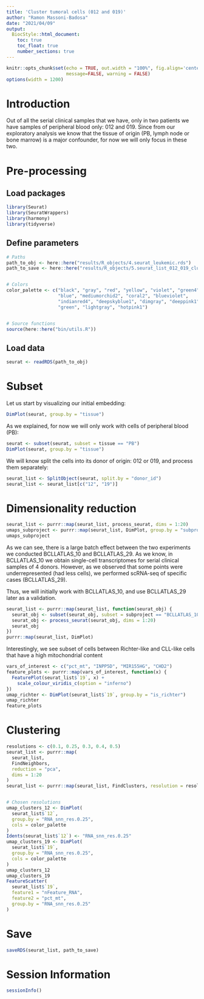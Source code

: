 ```yaml
---
title: 'Cluster tumoral cells (012 and 019)'
author: "Ramon Massoni-Badosa"
date: "2021/04/09"
output: 
  BiocStyle::html_document:
    toc: true
    toc_float: true
    number_sections: true
---
```


```r
knitr::opts_chunk$set(echo = TRUE, out.width = "100%", fig.align='center', 
                      message=FALSE, warning = FALSE)
options(width = 1200)
```


# Introduction

Out of all the serial clinical samples that we have, only in two patients we have samples of peripheral blood only: 012 and 019. Since from our exploratory analysis we know that the tissue of origin (PB, lymph node or bone marrow) is a major confounder, for now we will only focus in these two.


# Pre-processing

## Load packages

```r
library(Seurat)
library(SeuratWrappers)
library(harmony)
library(tidyverse)
```


## Define parameters

```r
# Paths
path_to_obj <- here::here("results/R_objects/4.seurat_leukemic.rds")
path_to_save <- here::here("results/R_objects/5.seurat_list_012_019_clustered.rds")


# Colors
color_palette <- c("black", "gray", "red", "yellow", "violet", "green4",
                   "blue", "mediumorchid2", "coral2", "blueviolet",
                   "indianred4", "deepskyblue1", "dimgray", "deeppink1",
                   "green", "lightgray", "hotpink1")


# Source functions
source(here::here("bin/utils.R"))
```


## Load data

```r
seurat <- readRDS(path_to_obj)
```


# Subset

Let us start by visualizing our initial embedding:

```r
DimPlot(seurat, group.by = "tissue")
```


As we explained, for now we will only work with cells of peripheral blood (PB):

```r
seurat <- subset(seurat, subset = tissue == "PB")
DimPlot(seurat, group.by = "tissue")
```

We will know split the cells into its donor of origin: 012 or 019, and process them separately:

```r
seurat_list <- SplitObject(seurat, split.by = "donor_id")
seurat_list <- seurat_list[c("12", "19")]
```


# Dimensionality reduction

```r
seurat_list <- purrr::map(seurat_list, process_seurat, dims = 1:20)
umaps_subproject <- purrr::map(seurat_list, DimPlot, group.by = "subproject")
umaps_subproject
```

As we can see, there is a large batch effect between the two experiments we conducted BCLLATLAS_10 and BCLLATLAS_29. As we know, in BCLLATLAS_10 we obtain single-cell transcriptomes for serial clinical samples of 4 donors. However, as we observed that some points were underrepresented (had less cells), we performed scRNA-seq of specific cases (BCLLATLAS_29).

Thus, we will initially work with BCLLATLAS_10, and use BCLLATLAS_29 later as a validation.


```r
seurat_list <- purrr::map(seurat_list, function(seurat_obj) {
  seurat_obj <- subset(seurat_obj, subset = subproject == "BCLLATLAS_10")
  seurat_obj <- process_seurat(seurat_obj, dims = 1:20)
  seurat_obj
})
purrr::map(seurat_list, DimPlot)
```


Interestingly, we see subset of cells between Richter-like and CLL-like  cells that have a high mitochondrial content

```r
vars_of_interest <- c("pct_mt", "INPP5D", "MIR155HG", "CHD2")
feature_plots <- purrr::map(vars_of_interest, function(x) {
  FeaturePlot(seurat_list$`19`, x) +
    scale_colour_viridis_c(option = "inferno")
})
umap_richter <- DimPlot(seurat_list$`19`, group.by = "is_richter")
umap_richter
feature_plots
```


# Clustering

```r
resolutions <- c(0.1, 0.25, 0.3, 0.4, 0.5)
seurat_list <- purrr::map(
  seurat_list,
  FindNeighbors,
  reduction = "pca",
  dims = 1:20
)
seurat_list <- purrr::map(seurat_list, FindClusters, resolution = resolutions)


# Chosen resolutions
umap_clusters_12 <- DimPlot(
  seurat_list$`12`,
  group.by = "RNA_snn_res.0.25",
  cols = color_palette
)
Idents(seurat_list$`12`) <- "RNA_snn_res.0.25"
umap_clusters_19 <- DimPlot(
  seurat_list$`19`,
  group.by = "RNA_snn_res.0.25",
  cols = color_palette
)
umap_clusters_12
umap_clusters_19
FeatureScatter(
  seurat_list$`19`,
  feature1 = "nFeature_RNA",
  feature2 = "pct_mt",
  group.by = "RNA_snn_res.0.25"
)
```


# Save

```r
saveRDS(seurat_list, path_to_save)
```


# Session Information

```r
sessionInfo()
```


